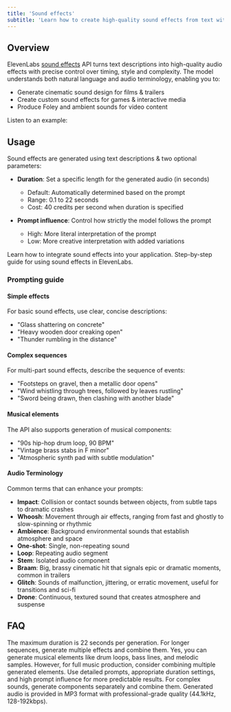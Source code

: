 ```yaml
---
title: 'Sound effects'
subtitle: 'Learn how to create high-quality sound effects from text with ElevenLabs.'
---
```


## Overview

<script src="https://elevenlabs.io/player/audioNativeHelper.js" type="text/javascript"></script>

ElevenLabs [sound effects](/docs/api-reference/text-to-sound-effects/convert) API turns text descriptions into high-quality audio effects with precise control over timing, style and complexity. The model understands both natural language and audio terminology, enabling you to:

- Generate cinematic sound design for films & trailers
- Create custom sound effects for games & interactive media
- Produce Foley and ambient sounds for video content

Listen to an example:

<elevenlabs-audio-player
audio-title="Cinematic braam"
audio-src="https://github.com/elevenlabs/elevenlabs-docs/raw/refs/heads/main/fern/assets/audio/sfx-cinematic-braam.mp3"
/>

## Usage

Sound effects are generated using text descriptions & two optional parameters:

- **Duration**: Set a specific length for the generated audio (in seconds)

  - Default: Automatically determined based on the prompt
  - Range: 0.1 to 22 seconds
  - Cost: 40 credits per second when duration is specified

- **Prompt influence**: Control how strictly the model follows the prompt

  - High: More literal interpretation of the prompt
  - Low: More creative interpretation with added variations

<CardGroup cols={2}>
  <Card
    title="Developer quickstart"
    icon="duotone book-sparkles"
    href="/docs/cookbooks/sound-effects"
  >
    Learn how to integrate sound effects into your application.
  </Card>
  <Card
    title="Product guide"
    icon="duotone book-user"
    href="/docs/product-guides/playground/sound-effects"
  >
    Step-by-step guide for using sound effects in ElevenLabs.
  </Card>
</CardGroup>

### Prompting guide

#### Simple effects

For basic sound effects, use clear, concise descriptions:

- "Glass shattering on concrete"
- "Heavy wooden door creaking open"
- "Thunder rumbling in the distance"

<elevenlabs-audio-player
    audio-title="Wood chopping"
    audio-src="https://github.com/elevenlabs/elevenlabs-docs/raw/refs/heads/main/fern/assets/audio/sfx-wood-chopping.mp3"
/>

#### Complex sequences

For multi-part sound effects, describe the sequence of events:

- "Footsteps on gravel, then a metallic door opens"
- "Wind whistling through trees, followed by leaves rustling"
- "Sword being drawn, then clashing with another blade"

<elevenlabs-audio-player
    audio-title="Walking and then falling"
    audio-src="https://github.com/elevenlabs/elevenlabs-docs/raw/refs/heads/main/fern/assets/audio/sfx-walking-falling.mp3"
/>

#### Musical elements

The API also supports generation of musical components:

- "90s hip-hop drum loop, 90 BPM"
- "Vintage brass stabs in F minor"
- "Atmospheric synth pad with subtle modulation"

<elevenlabs-audio-player
    audio-title="90s drum loop"
    audio-src="https://github.com/elevenlabs/elevenlabs-docs/raw/refs/heads/main/fern/assets/audio/sfx-90s-drum-loop.mp3"
/>

#### Audio Terminology

Common terms that can enhance your prompts:

- **Impact**: Collision or contact sounds between objects, from subtle taps to dramatic crashes
- **Whoosh**: Movement through air effects, ranging from fast and ghostly to slow-spinning or rhythmic
- **Ambience**: Background environmental sounds that establish atmosphere and space
- **One-shot**: Single, non-repeating sound
- **Loop**: Repeating audio segment
- **Stem**: Isolated audio component
- **Braam**: Big, brassy cinematic hit that signals epic or dramatic moments, common in trailers
- **Glitch**: Sounds of malfunction, jittering, or erratic movement, useful for transitions and sci-fi
- **Drone**: Continuous, textured sound that creates atmosphere and suspense

## FAQ

<AccordionGroup>
  <Accordion title="What's the maximum duration for generated effects?">
    The maximum duration is 22 seconds per generation. For longer sequences, generate multiple
    effects and combine them.
  </Accordion>
  <Accordion title="Can I generate music with this API?">
    Yes, you can generate musical elements like drum loops, bass lines, and melodic samples.
    However, for full music production, consider combining multiple generated elements.
  </Accordion>
  <Accordion title="How do I ensure consistent quality?">
    Use detailed prompts, appropriate duration settings, and high prompt influence for more
    predictable results. For complex sounds, generate components separately and combine them.
  </Accordion>
  <Accordion title="What audio formats are supported?">
    Generated audio is provided in MP3 format with professional-grade quality (44.1kHz,
    128-192kbps).
  </Accordion>
</AccordionGroup>
